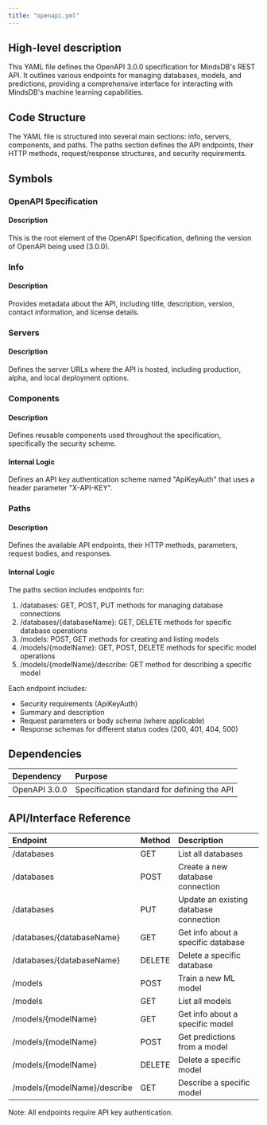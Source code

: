 ```yaml
---
title: "openapi.yml"
---
```


## High-level description
This YAML file defines the OpenAPI 3.0.0 specification for MindsDB's REST API. It outlines various endpoints for managing databases, models, and predictions, providing a comprehensive interface for interacting with MindsDB's machine learning capabilities.

## Code Structure
The YAML file is structured into several main sections: info, servers, components, and paths. The paths section defines the API endpoints, their HTTP methods, request/response structures, and security requirements.

## Symbols

### OpenAPI Specification
#### Description
This is the root element of the OpenAPI Specification, defining the version of OpenAPI being used (3.0.0).

### Info
#### Description
Provides metadata about the API, including title, description, version, contact information, and license details.

### Servers
#### Description
Defines the server URLs where the API is hosted, including production, alpha, and local deployment options.

### Components
#### Description
Defines reusable components used throughout the specification, specifically the security scheme.

#### Internal Logic
Defines an API key authentication scheme named "ApiKeyAuth" that uses a header parameter "X-API-KEY".

### Paths
#### Description
Defines the available API endpoints, their HTTP methods, parameters, request bodies, and responses.

#### Internal Logic
The paths section includes endpoints for:
1. /databases: GET, POST, PUT methods for managing database connections
2. /databases/{databaseName}: GET, DELETE methods for specific database operations
3. /models: POST, GET methods for creating and listing models
4. /models/{modelName}: GET, POST, DELETE methods for specific model operations
5. /models/{modelName}/describe: GET method for describing a specific model

Each endpoint includes:
- Security requirements (ApiKeyAuth)
- Summary and description
- Request parameters or body schema (where applicable)
- Response schemas for different status codes (200, 401, 404, 500)

## Dependencies
| Dependency | Purpose |
|:-----------|:--------|
| OpenAPI 3.0.0 | Specification standard for defining the API |

## API/Interface Reference
| Endpoint | Method | Description |
|:---------|:-------|:------------|
| /databases | GET | List all databases |
| /databases | POST | Create a new database connection |
| /databases | PUT | Update an existing database connection |
| /databases/{databaseName} | GET | Get info about a specific database |
| /databases/{databaseName} | DELETE | Delete a specific database |
| /models | POST | Train a new ML model |
| /models | GET | List all models |
| /models/{modelName} | GET | Get info about a specific model |
| /models/{modelName} | POST | Get predictions from a model |
| /models/{modelName} | DELETE | Delete a specific model |
| /models/{modelName}/describe | GET | Describe a specific model |

Note: All endpoints require API key authentication.